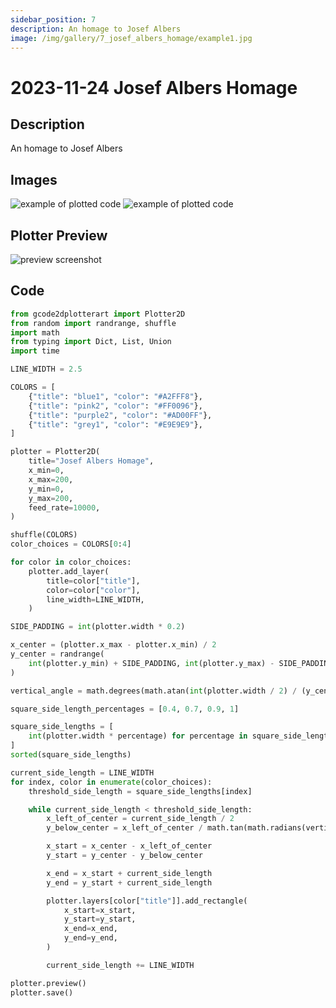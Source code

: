 ```yaml
---
sidebar_position: 7
description: An homage to Josef Albers
image: /img/gallery/7_josef_albers_homage/example1.jpg
---
```


# 2023-11-24 Josef Albers Homage

## Description

An homage to Josef Albers

## Images

![example of plotted code](/img/gallery/7_josef_albers_homage/example1.jpg)
![example of plotted code](/img/gallery/7_josef_albers_homage/example2.jpg)

## Plotter Preview

![preview screenshot](/img/gallery/7_josef_albers_homage/preview.png)

## Code

```python
from gcode2dplotterart import Plotter2D
from random import randrange, shuffle
import math
from typing import Dict, List, Union
import time

LINE_WIDTH = 2.5

COLORS = [
    {"title": "blue1", "color": "#A2FFF8"},
    {"title": "pink2", "color": "#FF0096"},
    {"title": "purple2", "color": "#AD00FF"},
    {"title": "grey1", "color": "#E9E9E9"},
]

plotter = Plotter2D(
    title="Josef Albers Homage",
    x_min=0,
    x_max=200,
    y_min=0,
    y_max=200,
    feed_rate=10000,
)

shuffle(COLORS)
color_choices = COLORS[0:4]

for color in color_choices:
    plotter.add_layer(
        title=color["title"],
        color=color["color"],
        line_width=LINE_WIDTH,
    )

SIDE_PADDING = int(plotter.width * 0.2)

x_center = (plotter.x_max - plotter.x_min) / 2
y_center = randrange(
    int(plotter.y_min) + SIDE_PADDING, int(plotter.y_max) - SIDE_PADDING
)

vertical_angle = math.degrees(math.atan(int(plotter.width / 2) / (y_center)))

square_side_length_percentages = [0.4, 0.7, 0.9, 1]

square_side_lengths = [
    int(plotter.width * percentage) for percentage in square_side_length_percentages
]
sorted(square_side_lengths)

current_side_length = LINE_WIDTH
for index, color in enumerate(color_choices):
    threshold_side_length = square_side_lengths[index]

    while current_side_length < threshold_side_length:
        x_left_of_center = current_side_length / 2
        y_below_center = x_left_of_center / math.tan(math.radians(vertical_angle))

        x_start = x_center - x_left_of_center
        y_start = y_center - y_below_center

        x_end = x_start + current_side_length
        y_end = y_start + current_side_length

        plotter.layers[color["title"]].add_rectangle(
            x_start=x_start,
            y_start=y_start,
            x_end=x_end,
            y_end=y_end,
        )

        current_side_length += LINE_WIDTH

plotter.preview()
plotter.save()
```
